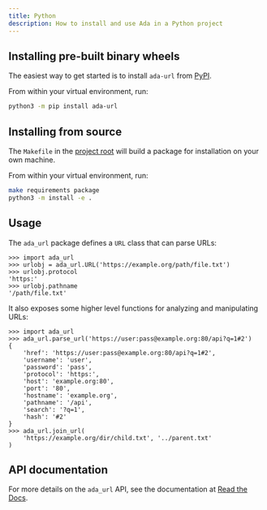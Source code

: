 ```yaml
---
title: Python
description: How to install and use Ada in a Python project
---
```


## Installing pre-built binary wheels

The easiest way to get started is to install `ada-url` from [PyPI](https://pypi.org/project/ada-url/).

From within your virtual environment, run:

```bash
python3 -m pip install ada-url 
```

## Installing from source

The `Makefile` in the [project root](https://github.com/ada-url/ada-python) will build a package for installation on your own machine.

From within your virtual environment, run:

```bash
make requirements package
python3 -m install -e .
```

## Usage

The `ada_url` package defines a `URL` class that can parse URLs:

```python3
>>> import ada_url
>>> urlobj = ada_url.URL('https://example.org/path/file.txt')
>>> urlobj.protocol
'https:'
>>> urlobj.pathname
'/path/file.txt'
```

It also exposes some higher level functions for analyzing and manipulating URLs:

```python3
>>> import ada_url
>>> ada_url.parse_url('https://user:pass@example.org:80/api?q=1#2')
{
    'href': 'https://user:pass@example.org:80/api?q=1#2',
    'username': 'user',
    'password': 'pass',
    'protocol': 'https:',
    'host': 'example.org:80',
    'port': '80',
    'hostname': 'example.org',
    'pathname': '/api',
    'search': '?q=1',
    'hash': '#2'
}
>>> ada_url.join_url(
    'https://example.org/dir/child.txt', '../parent.txt'
)
```

## API documentation

For more details on the `ada_url` API, see the documentation at [Read the Docs](https://ada-url.readthedocs.io/en/latest/).
